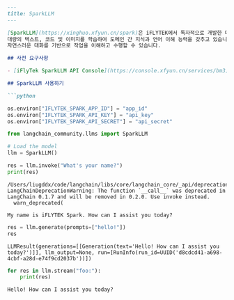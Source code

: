 ```markdown
---
title: SparkLLM
---

[SparkLLM](https://xinghuo.xfyun.cn/spark)은 iFLYTEK에서 독자적으로 개발한 대규모 인지 모델입니다.
대량의 텍스트, 코드 및 이미지를 학습하여 도메인 간 지식과 언어 이해 능력을 갖추고 있습니다.
자연스러운 대화를 기반으로 작업을 이해하고 수행할 수 있습니다.

## 사전 요구사항

- [iFlyTek SparkLLM API Console](https://console.xfyun.cn/services/bm3)에서 SparkLLM의 app_id, api_key 및 api_secret을 받으세요 (자세한 내용은 [iFlyTek SparkLLM Intro](https://xinghuo.xfyun.cn/sparkapi) 참조). 그런 다음 환경 변수 `IFLYTEK_SPARK_APP_ID`, `IFLYTEK_SPARK_API_KEY` 및 `IFLYTEK_SPARK_API_SECRET`을 설정하거나 위의 데모처럼 `ChatSparkLLM`을 생성할 때 매개변수로 전달하세요.

## SparkLLM 사용하기

```python

os.environ["IFLYTEK_SPARK_APP_ID"] = "app_id"
os.environ["IFLYTEK_SPARK_API_KEY"] = "api_key"
os.environ["IFLYTEK_SPARK_API_SECRET"] = "api_secret"
```

```python
from langchain_community.llms import SparkLLM

# Load the model
llm = SparkLLM()

res = llm.invoke("What's your name?")
print(res)
```

```output
/Users/liugddx/code/langchain/libs/core/langchain_core/_api/deprecation.py:117: LangChainDeprecationWarning: The function `__call__` was deprecated in LangChain 0.1.7 and will be removed in 0.2.0. Use invoke instead.
  warn_deprecated(
```
```output
My name is iFLYTEK Spark. How can I assist you today?
```

```python
res = llm.generate(prompts=["hello!"])
res
```

```output
LLMResult(generations=[[Generation(text='Hello! How can I assist you today?')]], llm_output=None, run=[RunInfo(run_id=UUID('d8cdcd41-a698-4cbf-a28d-e74f9cd2037b'))])
```

```python
for res in llm.stream("foo:"):
    print(res)
```

```output
Hello! How can I assist you today?
```

```python

```
```